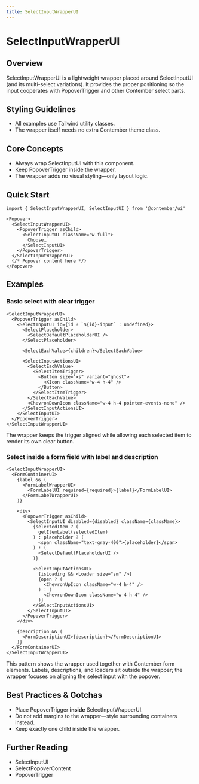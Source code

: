 ```yaml
---
title: SelectInputWrapperUI
---
```


<!-- Edited by human: false -->
<!-- Examples count: 4 -->
<!-- Source examples: 0 -->
<!-- Playground examples: 0 -->
<!-- External examples: 4 -->
<!-- Import examples: 4 -->

# SelectInputWrapperUI

## Overview
SelectInputWrapperUI is a lightweight wrapper placed around SelectInputUI (and its multi-select variations).
It provides the proper positioning so the input cooperates with PopoverTrigger and other Contember select parts.

## Styling Guidelines
* All examples use Tailwind utility classes.
* The wrapper itself needs no extra Contember theme class.

## Core Concepts
* Always wrap SelectInputUI with this component.
* Keep PopoverTrigger inside the wrapper.
* The wrapper adds no visual styling—only layout logic.

## Quick Start
```tsx
import { SelectInputWrapperUI, SelectInputUI } from '@contember/ui'

<Popover>
  <SelectInputWrapperUI>
    <PopoverTrigger asChild>
      <SelectInputUI className="w-full">
        Choose…
      </SelectInputUI>
    </PopoverTrigger>
  </SelectInputWrapperUI>
  {/* Popover content here */}
</Popover>
```

## Examples

### Basic select with clear trigger
```tsx
<SelectInputWrapperUI>
  <PopoverTrigger asChild>
    <SelectInputUI id={id ? `${id}-input` : undefined}>
      <SelectPlaceholder>
        <SelectDefaultPlaceholderUI />
      </SelectPlaceholder>

      <SelectEachValue>{children}</SelectEachValue>

      <SelectInputActionsUI>
        <SelectEachValue>
          <SelectItemTrigger>
            <Button size="xs" variant="ghost">
              <XIcon className="w-4 h-4" />
            </Button>
          </SelectItemTrigger>
        </SelectEachValue>
        <ChevronDownIcon className="w-4 h-4 pointer-events-none" />
      </SelectInputActionsUI>
    </SelectInputUI>
  </PopoverTrigger>
</SelectInputWrapperUI>
```
The wrapper keeps the trigger aligned while allowing each selected item to render its own clear button.

### Select inside a form field with label and description
```tsx
<SelectInputWrapperUI>
  <FormContainerUI>
    {label && (
      <FormLabelWrapperUI>
        <FormLabelUI required={required}>{label}</FormLabelUI>
      </FormLabelWrapperUI>
    )}

    <div>
      <PopoverTrigger asChild>
        <SelectInputUI disabled={disabled} className={className}>
          {selectedItem ? (
            getItemLabel(selectedItem)
          ) : placeholder ? (
            <span className="text-gray-400">{placeholder}</span>
          ) : (
            <SelectDefaultPlaceholderUI />
          )}

          <SelectInputActionsUI>
            {isLoading && <Loader size="sm" />}
            {open ? (
              <ChevronUpIcon className="w-4 h-4" />
            ) : (
              <ChevronDownIcon className="w-4 h-4" />
            )}
          </SelectInputActionsUI>
        </SelectInputUI>
      </PopoverTrigger>
    </div>

    {description && (
      <FormDescriptionUI>{description}</FormDescriptionUI>
    )}
  </FormContainerUI>
</SelectInputWrapperUI>
```
This pattern shows the wrapper used together with Contember form elements.
Labels, descriptions, and loaders sit outside the wrapper; the wrapper focuses on aligning the select input with the popover.

## Best Practices & Gotchas
* Place PopoverTrigger **inside** SelectInputWrapperUI.
* Do not add margins to the wrapper—style surrounding containers instead.
* Keep exactly one child inside the wrapper.

## Further Reading
* SelectInputUI
* SelectPopoverContent
* PopoverTrigger

<!-- End of Generated Documentation -->
